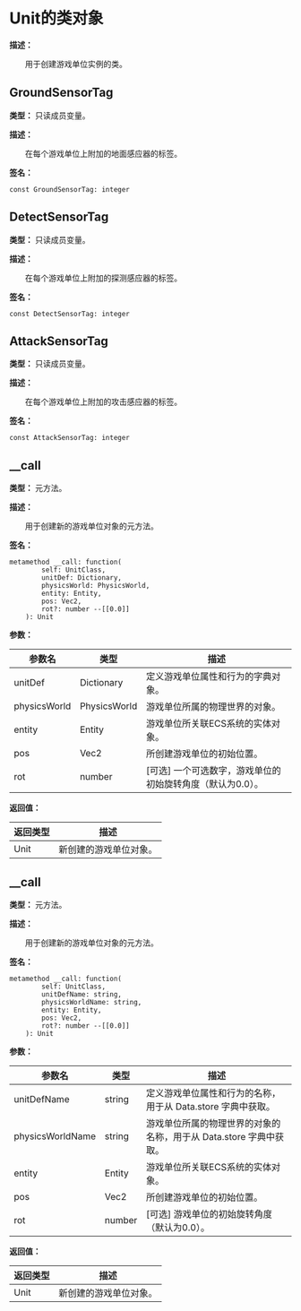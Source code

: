 # Unit的类对象

**描述：**

&emsp;&emsp;用于创建游戏单位实例的类。

## GroundSensorTag

**类型：** 只读成员变量。

**描述：**

&emsp;&emsp;在每个游戏单位上附加的地面感应器的标签。

**签名：**
```tl
const GroundSensorTag: integer
```

## DetectSensorTag

**类型：** 只读成员变量。

**描述：**

&emsp;&emsp;在每个游戏单位上附加的探测感应器的标签。

**签名：**
```tl
const DetectSensorTag: integer
```

## AttackSensorTag

**类型：** 只读成员变量。

**描述：**

&emsp;&emsp;在每个游戏单位上附加的攻击感应器的标签。

**签名：**
```tl
const AttackSensorTag: integer
```

## __call

**类型：** 元方法。

**描述：**

&emsp;&emsp;用于创建新的游戏单位对象的元方法。

**签名：**
```tl
metamethod __call: function(
		self: UnitClass,
		unitDef: Dictionary,
		physicsWorld: PhysicsWorld,
		entity: Entity,
		pos: Vec2,
		rot?: number --[[0.0]]
	): Unit
```

**参数：**

| 参数名 | 类型 | 描述 |
| --- | --- | --- |
| unitDef | Dictionary | 定义游戏单位属性和行为的字典对象。 |
| physicsWorld | PhysicsWorld | 游戏单位所属的物理世界的对象。 |
| entity | Entity | 游戏单位所关联ECS系统的实体对象。 |
| pos | Vec2 | 所创建游戏单位的初始位置。 |
| rot | number | [可选] 一个可选数字，游戏单位的初始旋转角度（默认为0.0）。 |

**返回值：**

| 返回类型 | 描述 |
| --- | --- |
| Unit | 新创建的游戏单位对象。 |

## __call

**类型：** 元方法。

**描述：**

&emsp;&emsp;用于创建新的游戏单位对象的元方法。

**签名：**
```tl
metamethod __call: function(
		self: UnitClass,
		unitDefName: string,
		physicsWorldName: string,
		entity: Entity,
		pos: Vec2,
		rot?: number --[[0.0]]
	): Unit
```

**参数：**

| 参数名 | 类型 | 描述 |
| --- | --- | --- |
| unitDefName | string | 定义游戏单位属性和行为的名称，用于从 Data.store 字典中获取。 |
| physicsWorldName | string | 游戏单位所属的物理世界的对象的名称，用于从 Data.store 字典中获取。 |
| entity | Entity | 游戏单位所关联ECS系统的实体对象。 |
| pos | Vec2 | 所创建游戏单位的初始位置。 |
| rot | number | [可选] 游戏单位的初始旋转角度（默认为0.0）。 |

**返回值：**

| 返回类型 | 描述 |
| --- | --- |
| Unit | 新创建的游戏单位对象。 |